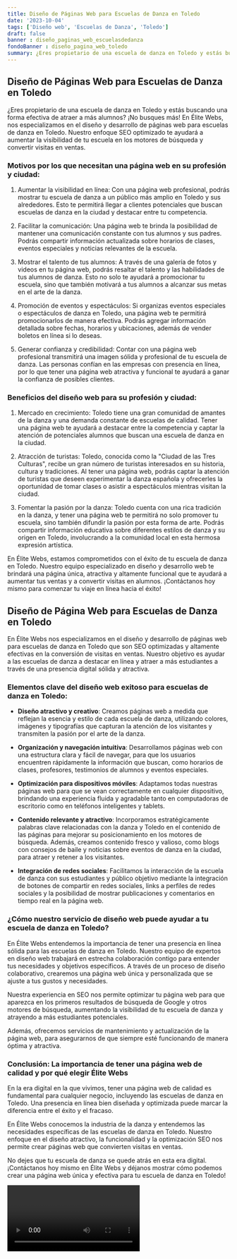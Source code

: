 ```yaml
---
title: Diseño de Páginas Web para Escuelas de Danza en Toledo
date: '2023-10-04'
tags: ['Diseño web', 'Escuelas de Danza', 'Toledo']
draft: false
banner : diseño_paginas_web_escuelasdedanza
fondoBanner : diseño_pagina_web_toledo
summary: ¿Eres propietario de una escuela de danza en Toledo y estás buscando una forma efectiva de atraer a más alumnos? ¡No busques más! En Élite Webs, nos especializamos en el diseño y desarrollo de páginas web para escuelas de danza en Toledo. Nuestro enfoque SEO optimizado te ayudará a aumentar la visibilidad de tu escuela en los motores de búsqueda y convertir visitas en ventas.
---
```


## Diseño de Páginas Web para Escuelas de Danza en Toledo

¿Eres propietario de una escuela de danza en Toledo y estás buscando una forma efectiva de atraer a más alumnos? ¡No busques más! En Élite Webs, nos especializamos en el diseño y desarrollo de páginas web para escuelas de danza en Toledo. Nuestro enfoque SEO optimizado te ayudará a aumentar la visibilidad de tu escuela en los motores de búsqueda y convertir visitas en ventas.

### Motivos por los que necesitan una página web en su profesión y ciudad:

1. Aumentar la visibilidad en línea: Con una página web profesional, podrás mostrar tu escuela de danza a un público más amplio en Toledo y sus alrededores. Esto te permitirá llegar a clientes potenciales que buscan escuelas de danza en la ciudad y destacar entre tu competencia.

2. Facilitar la comunicación: Una página web te brinda la posibilidad de mantener una comunicación constante con tus alumnos y sus padres. Podrás compartir información actualizada sobre horarios de clases, eventos especiales y noticias relevantes de la escuela.

3. Mostrar el talento de tus alumnos: A través de una galería de fotos y videos en tu página web, podrás resaltar el talento y las habilidades de tus alumnos de danza. Esto no solo te ayudará a promocionar tu escuela, sino que también motivará a tus alumnos a alcanzar sus metas en el arte de la danza.

4. Promoción de eventos y espectáculos: Si organizas eventos especiales o espectáculos de danza en Toledo, una página web te permitirá promocionarlos de manera efectiva. Podrás agregar información detallada sobre fechas, horarios y ubicaciones, además de vender boletos en línea si lo deseas.

5. Generar confianza y credibilidad: Contar con una página web profesional transmitirá una imagen sólida y profesional de tu escuela de danza. Las personas confían en las empresas con presencia en línea, por lo que tener una página web atractiva y funcional te ayudará a ganar la confianza de posibles clientes.

### Beneficios del diseño web para su profesión y ciudad:

1. Mercado en crecimiento: Toledo tiene una gran comunidad de amantes de la danza y una demanda constante de escuelas de calidad. Tener una página web te ayudará a destacar entre la competencia y captar la atención de potenciales alumnos que buscan una escuela de danza en la ciudad.

2. Atracción de turistas: Toledo, conocida como la "Ciudad de las Tres Culturas", recibe un gran número de turistas interesados en su historia, cultura y tradiciones. Al tener una página web, podrás captar la atención de turistas que deseen experimentar la danza española y ofrecerles la oportunidad de tomar clases o asistir a espectáculos mientras visitan la ciudad.

3. Fomentar la pasión por la danza: Toledo cuenta con una rica tradición en la danza, y tener una página web te permitirá no solo promover tu escuela, sino también difundir la pasión por esta forma de arte. Podrás compartir información educativa sobre diferentes estilos de danza y su origen en Toledo, involucrando a la comunidad local en esta hermosa expresión artística.

En Élite Webs, estamos comprometidos con el éxito de tu escuela de danza en Toledo. Nuestro equipo especializado en diseño y desarrollo web te brindará una página única, atractiva y altamente funcional que te ayudará a aumentar tus ventas y a convertir visitas en alumnos. ¡Contáctanos hoy mismo para comenzar tu viaje en línea hacia el éxito!

<GifSeo />

<Cta />

## Diseño de Página Web para Escuelas de Danza en Toledo

En Élite Webs nos especializamos en el diseño y desarrollo de páginas web para escuelas de danza en Toledo que son SEO optimizadas y altamente efectivas en la conversión de visitas en ventas. Nuestro objetivo es ayudar a las escuelas de danza a destacar en línea y atraer a más estudiantes a través de una presencia digital sólida y atractiva.

### Elementos clave del diseño web exitoso para escuelas de danza en Toledo:

- **Diseño atractivo y creativo**: Creamos páginas web a medida que reflejan la esencia y estilo de cada escuela de danza, utilizando colores, imágenes y tipografías que capturan la atención de los visitantes y transmiten la pasión por el arte de la danza.

- **Organización y navegación intuitiva**: Desarrollamos páginas web con una estructura clara y fácil de navegar, para que los usuarios encuentren rápidamente la información que buscan, como horarios de clases, profesores, testimonios de alumnos y eventos especiales.

- **Optimización para dispositivos móviles**: Adaptamos todas nuestras páginas web para que se vean correctamente en cualquier dispositivo, brindando una experiencia fluida y agradable tanto en computadoras de escritorio como en teléfonos inteligentes y tablets.

- **Contenido relevante y atractivo**: Incorporamos estratégicamente palabras clave relacionadas con la danza y Toledo en el contenido de las páginas para mejorar su posicionamiento en los motores de búsqueda. Además, creamos contenido fresco y valioso, como blogs con consejos de baile y noticias sobre eventos de danza en la ciudad, para atraer y retener a los visitantes.

- **Integración de redes sociales**: Facilitamos la interacción de la escuela de danza con sus estudiantes y público objetivo mediante la integración de botones de compartir en redes sociales, links a perfiles de redes sociales y la posibilidad de mostrar publicaciones y comentarios en tiempo real en la página web.

### ¿Cómo nuestro servicio de diseño web puede ayudar a tu escuela de danza en Toledo?

En Élite Webs entendemos la importancia de tener una presencia en línea sólida para las escuelas de danza en Toledo. Nuestro equipo de expertos en diseño web trabajará en estrecha colaboración contigo para entender tus necesidades y objetivos específicos. A través de un proceso de diseño colaborativo, crearemos una página web única y personalizada que se ajuste a tus gustos y necesidades.

Nuestra experiencia en SEO nos permite optimizar tu página web para que aparezca en los primeros resultados de búsqueda de Google y otros motores de búsqueda, aumentando la visibilidad de tu escuela de danza y atrayendo a más estudiantes potenciales.

Además, ofrecemos servicios de mantenimiento y actualización de la página web, para asegurarnos de que siempre esté funcionando de manera óptima y atractiva.

### Conclusión: La importancia de tener una página web de calidad y por qué elegir Élite Webs

En la era digital en la que vivimos, tener una página web de calidad es fundamental para cualquier negocio, incluyendo las escuelas de danza en Toledo. Una presencia en línea bien diseñada y optimizada puede marcar la diferencia entre el éxito y el fracaso.

En Élite Webs conocemos la industria de la danza y entendemos las necesidades específicas de las escuelas de danza en Toledo. Nuestro enfoque en el diseño atractivo, la funcionalidad y la optimización SEO nos permite crear páginas web que convierten visitas en ventas.

No dejes que tu escuela de danza se quede atrás en esta era digital. ¡Contáctanos hoy mismo en Élite Webs y déjanos mostrar cómo podemos crear una página web única y efectiva para tu escuela de danza en Toledo!

<Video />

<CtaBot job='Escuelas de Danza' city='Toledo'/>

<Gmaps query='Toledo+españa+maps' />